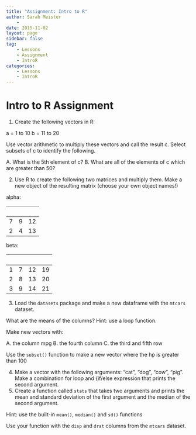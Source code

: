 ```yaml
---
title: "Assignment: Intro to R"
author: Sarah Meister
    - 
date: 2015-11-02
layout: page
sidebar: false
tag:
    - Lessons
    - Assignment
    - IntroR
categories:
    - Lessons
    - IntroR
---
```


# Intro to R Assignment #

1. Create the following vectors in R:
	
a = 1 to 10
b = 11 to 20

Use vector arithmetic to multiply these vectors and call the result c.  Select subsets of c to identify the following.

A. What is the 5th element of c?
B. What are all of the elements of c which are greater than 50?

2. Use R to create the following two matrices and multiply them. Make a new object of the resulting matrix (choose your own object names!)

alpha: 

| &nbsp;|&nbsp; |&nbsp; |
|---| --- | --- |
|7 | 9 | 12|
|2 | 4 | 13|

beta: 

| &nbsp;|&nbsp; |&nbsp; | &nbsp;|
|--- | --- | --- | --- |
|1 | 7 | 12 | 19|
|2 | 8 | 13 | 20|
|3 | 9 | 14 | 21|

3. Load the `datasets` package and make a new dataframe with the `mtcars` dataset. 

What are the means of the columns? Hint: use a loop function. 

Make new vectors with:

A. the column mpg
B. the fourth column
C. the third and fifth row

Use the `subset()` function to make a new vector where the hp is greater than 100

4. Make a vector with the following arguments: "cat", "dog", "cow", "pig". Make a combination for loop and  {if/else expression that prints the second argument. 
5. Create a function called `stats` that takes two arguments and prints the mean and standard deviation of the first argument and the median of the second argument. 

Hint: use the built-in `mean()`, `median()` and `sd()` functions

Use your function with the `disp` and `drat` columns from the `mtcars` dataset. 
